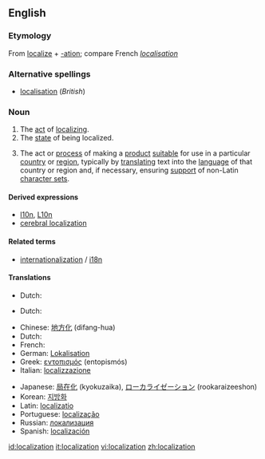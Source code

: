 {{see|localisation}}
{{wikipedia}}
==English==

===Etymology===
From [[localize]] + [[-ation]]; compare French ''[[#French|localisation]]''

===Alternative spellings===
* [[localisation]] (''British'')

===Noun===
{{en-noun}}

# The [[act]] of [[localize|localizing]].
# The [[state]] of being localized.
# {{context|software engineering}} The act or [[process]] of making a [[product]] [[suitable]] for use in a particular [[country]] or [[region]], typically by [[translate|translating]] text into the [[language]] of that country or region and, if necessary, ensuring [[support]] of non-Latin [[character set]]s.

====Derived expressions====
* [[l10n]], [[L10n]]
* [[cerebral localization]]

====Related terms====
* [[internationalization]] / [[i18n]]

====Translations====
{{trans-top|act of localizing}}
*Dutch: {{t|nl|localisatie|f}}
{{trans-mid}}
{{trans-bottom}}

{{trans-top|state of being localized}}
*Dutch: {{t|nl|localisatie|f}}
{{trans-mid}}
{{trans-bottom}}

{{trans-top|software engineering: act or process of making a product suitable for use in a particular country or region}}
{{trans-mid}}
{{trans-bottom}}

{{checktrans}}
{{trans-top|Translations to be checked}}
*Chinese: [[地方化]] (difang-hua)
*Dutch: {{t|nl|localisatie|f}}
*French: {{t|fr|localisation|f}}
*German: [[Lokalisation]]
*Greek: [[εντοπισμός]] (entopismós)
*Italian: [[localizzazione]]
{{trans-mid}}
*Japanese: [[局在化]] (kyokuzaika), [[ローカライゼーション]] (rookaraizeeshon)
*Korean: [[지방화]]
*Latin: [[localizatio]]
*Portuguese: [[localização]]
*Russian: [[локализация]]
*Spanish: [[localización]]
{{trans-bottom}}

[[id:localization]]
[[it:localization]]
[[vi:localization]]
[[zh:localization]]
